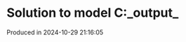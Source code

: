 # Solution to model C:\Users\pedrocruz\Documents\GitHub\pyequa\examples\cloze\_output_

Produced in 2024-10-29 21:16:05

